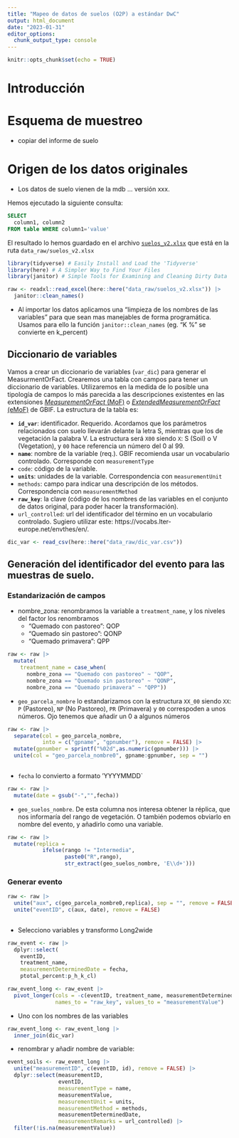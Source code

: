 ```yaml
---
title: "Mapeo de datos de suelos (O2P) a estándar DwC"
output: html_document
date: "2023-01-31"
editor_options: 
  chunk_output_type: console
---
```


```r
knitr::opts_chunk$set(echo = TRUE)
```

# Introducción

# Esquema de muestreo 

- copiar del informe de suelo 

# Origen de los datos originales

- Los datos de suelo vienen de la mdb ... versión xxx. 

Hemos ejecutado la siguiente consulta: 

```sql
SELECT 
  column1, column2 
FROM table WHERE column1='value' 
```

El resultado lo hemos guardado en el archivo [`suelos_v2.xlsx`](data_raw/suelos_v2.xlsx) que está en la ruta `data_raw/suelos_v2.xlsx` 

```r
library(tidyverse) # Easily Install and Load the 'Tidyverse'
library(here) # A Simpler Way to Find Your Files
library(janitor) # Simple Tools for Examining and Cleaning Dirty Data
```

```r
raw <- readxl::read_excel(here::here("data_raw/suelos_v2.xlsx")) |> 
  janitor::clean_names()
```

- Al importar los datos aplicamos una "limpieza de los nombres de las variables" para que sean mas manejables de forma programática. Usamos para ello la función `janitor::clean_names` (eg. "K %" se convierte en k_percent)

## Diccionario de variables 

Vamos a crear un diccionario de variables (`var_dic`) para generar el MeasurmentOrFact. Crearemos una tabla con  campos para tener un diccionario de variables. Utilizaremos en la medida de lo posible una tipología de campos lo más parecida a las descripciones existentes en las extensiones [*MeasurementOrFact* (MoF)](https://rs.gbif.org/extension/dwc/measurements_or_facts_2022-02-02.xml) o [*ExtendedMeasurementOrFact* (eMoF)](https://rs.gbif.org/extension/obis/extended_measurement_or_fact.xml) de GBIF. La estructura de la tabla es:

- **`id_var`**: identificador. Requerido. Acordamos que los parámetros relacionados con suelo llevarán delante la letra S, mientras que los de vegetación la palabra V. La estructura será `X00` siendo `X`: S (Soil) o V (Vegetation), y `00` hace referencia un número del 0 al 99. 
- **`name`**: nombre de la variable (req.). GBIF recomienda usar un vocabulario controlado. Corresponde con `measurementType`
- `code`: código de la variable. 
- **`units`**: unidades de la variable. Correspondencia con `measurementUnit`
- `methods`: campo para indicar una descripción de los métodos. Correspondencia con `measurementMethod`
- **`raw_key`**: la clave (código de los nombres de las variables en el conjunto de datos original, para poder hacer la transformación). 
- `url_controlled`: url del identificador del término en un vocabulario controlado. Sugiero utilizar este: https://vocabs.lter-europe.net/envthes/en/.  

```r
dic_var <- read_csv(here::here("data_raw/dic_var.csv"))
```


## Generación del identificador del evento para las muestras de suelo. 

### Estandarización de campos

- nombre_zona: renombramos la variable a `treatment_name`, y los niveles del factor los renombramos 
  - "Quemado con pastoreo": QOP
  - "Quemado sin pastoreo": QONP
  - "Quemado primavera": QPP
  
```r
raw <- raw |> 
  mutate(
    treatment_name = case_when(
      nombre_zona == "Quemado con pastoreo" ~ "QOP",
      nombre_zona == "Quemado sin pastoreo" ~ "QONP",
      nombre_zona == "Quemado primavera" ~ "QPP"))

```

- `geo_parcela_nombre` lo estandarizamos con la estructura `XX_00` siendo `XX`: `P` (Pastoreo), `NP` (No Pastoreo), `PR` (Primavera) y `00` correspoden a unos números. Ojo tenemos que añadir un 0 a algunos números

```r
raw <- raw |> 
  separate(col = geo_parcela_nombre, 
           into = c("gpname", "gpnumber"), remove = FALSE) |> 
  mutate(gpnumber = sprintf("%02d",as.numeric(gpnumber))) |> 
  unite(col = "geo_parcela_nombre0", gpname:gpnumber, sep = "")
  
```

- `fecha` lo convierto a formato 'YYYYMMDD` 

```r
raw <- raw |> 
  mutate(date = gsub("-","",fecha))
```

- `geo_suelos_nombre`. De esta columna nos interesa obtener la réplica, que nos informaría del rango de vegetación. O también podemos obviarlo en nombre del evento, y añadirlo como una variable. 

```r
raw <- raw |> 
  mutate(replica = 
           ifelse(rango != "Intermedia",
                  paste0("R",rango), 
                  str_extract(geo_suelos_nombre, 'E\\d+'))) 
```

### Generar evento

```r
raw <- raw |> 
  unite("aux", c(geo_parcela_nombre0,replica), sep = "", remove = FALSE) |>
  unite("eventID", c(aux, date), remove = FALSE)
  
```


- Selecciono variables y transformo Long2wide

```r
raw_event <- raw |> 
  dplyr::select(
    eventID, 
    treatment_name, 
    measurementDeterminedDate = fecha, 
    ptotal_percent:p_h_k_cl)
```


```r
raw_event_long <- raw_event |> 
  pivot_longer(cols = -c(eventID, treatment_name, measurementDeterminedDate), 
               names_to = "raw_key", values_to = "measurementValue")
```

- Uno con los nombres de las variables

```r
raw_event_long <- raw_event_long |> 
  inner_join(dic_var) 
```

- renombrar y añadir nombre de variable: 

```r
event_soils <- raw_event_long |> 
  unite("measurementID", c(eventID, id), remove = FALSE) |> 
  dplyr::select(measurementID, 
                eventID, 
                measurementType = name, 
                measurementValue,
                measurementUnit = units, 
                measurementMethod = methods, 
                measurementDeterminedDate,
                measurementRemarks = url_controlled) |> 
  filter(!is.na(measurementValue))

```






